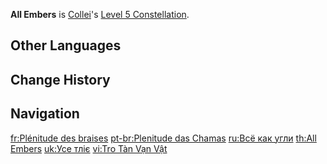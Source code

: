 {{Constellation Infobox
|image         = Constellation All Embers.png
|character     = Collei
|level         = 5
|description   = Increases the Level of [[Trump-Card Kitty]] by 3.<br />Maximum upgrade level is 15.
|utility1      = Talent Level Increase
|utility2      = Elemental Burst Level Increase
}}
'''All Embers''' is [[Collei]]'s [[Level 5 Constellation]].

==Other Languages==
{{Other Languages
|en      = All Embers
|zhs     = 俱象残火
|zhs_rm  = Jù Xiàng Cán Huǒ
|zht     = 俱象殘火
|zht_rm  = Jù Xiàng Cán Huǒ
|zh_tl   = 
|ja      = オールエンバーズ
|ja_rm   = Ooru Enbaazu
|ja_tl   = All Embers
|ko      = 꺼져가는 불빛
|ko_rm   = Kkeojyeoganeun Bulbit
|ko_tl   = Failing Light
|es      = Plenitud de las ascuas
|es_tl   = Plenitude of Embers
|fr      = Plénitude des braises
|fr_tl   = Plenitude of Embers
|ru      = Всё как угли
|ru_tl   = Everything Like Coals
|th      = All Embers
|vi      = Tro Tàn Vạn Vật
|vi_tl   = 
|de      = Schwelendes Feuer aus Illusionen
|de_tl   = Smoldering Fire of Illusions
|id      = All Embers
|pt      = Plenitude das Chamas
|pt_tl   = Abundance of Flames
|tr      = Her Taraf Kor
|tr_tl   = 
|it      = Tutto è brace
|it_tl   = All Is an Ember
}}

==Change History==
{{Change History|3.0}}

==Navigation==
{{Talent Navbox|Collei}}

[[fr:Plénitude des braises]]
[[pt-br:Plenitude das Chamas]]
[[ru:Всё как угли]]
[[th:All Embers]]
[[uk:Усе тліє]]
[[vi:Tro Tàn Vạn Vật]]